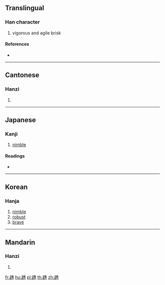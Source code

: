 {{character info/new}}
==Translingual==

===Han character===
{{Han char|rn=156|rad=走|as=12|sn=19|four=42802|canj=GOHKB}}

# vigorous and agile brisk

====References====
* {{Han ref|kx=1220.150|dkj=37303|dj=1691.160|hdz=53500.140|uh=8DAB|ud=36267|bh=F34E|bd=62286}}

----

==Cantonese==

===Hanzi===
{{yue-hanzi|jyut=|y=kiu4}}

# {{defn|lang=yue|sort=走12}}

----

==Japanese==

===Kanji===
{{ja-kanji|grade=|rs=走12}}

# [[nimble]]

====Readings====
* {{ja-readings|on=[[きょう]] (kyō), [[ぎょう]] (gyō), [[ちょう]] (chō)|kun=[[すばやい]] (subayai)|nanori=}}

----

==Korean==

===Hanja===
{{ko-hanja|hangeul=교|eumhun=|rv=gyo|mr=kyo|y=kyo}}

# [[nimble]]
# [[robust]]
# [[brave]]

----

==Mandarin==

===Hanzi===
{{cmn-hanzi|pin=[[qiáo]] ([[qiao2]])|wg=ch'iao<sup>2</sup>}}

# {{defn|lang=cmn|sort=走12}}

[[fr:趫]]
[[hu:趫]]
[[pl:趫]]
[[th:趫]]
[[zh:趫]]